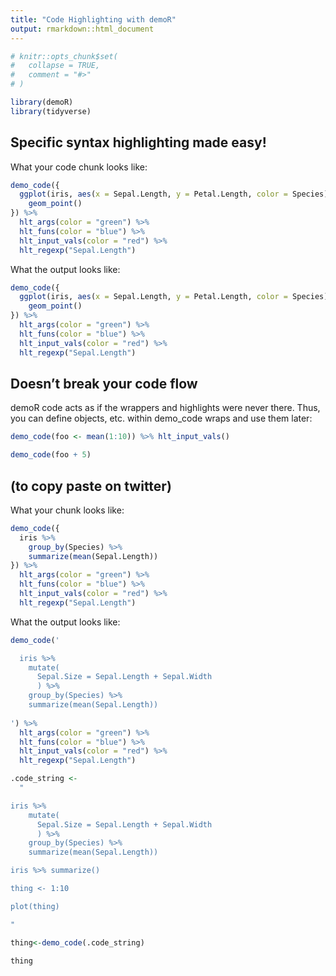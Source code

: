 ```yaml
---
title: "Code Highlighting with demoR"
output: rmarkdown::html_document
---
```


```r
# knitr::opts_chunk$set(
#   collapse = TRUE,
#   comment = "#>"
# )
```

```r
library(demoR)
library(tidyverse)
```


## Specific syntax highlighting made easy!

What your code chunk looks like:

```r
demo_code({
  ggplot(iris, aes(x = Sepal.Length, y = Petal.Length, color = Species)) +
    geom_point()
}) %>%
  hlt_args(color = "green") %>%
  hlt_funs(color = "blue") %>%
  hlt_input_vals(color = "red") %>%
  hlt_regexp("Sepal.Length")
```

What the output looks like:

```r
demo_code({
  ggplot(iris, aes(x = Sepal.Length, y = Petal.Length, color = Species)) +
    geom_point()
}) %>%
  hlt_args(color = "green") %>%
  hlt_funs(color = "blue") %>%
  hlt_input_vals(color = "red") %>%
  hlt_regexp("Sepal.Length")
```


## Doesn't break your code flow

demoR code acts as if the wrappers and highlights were never there.  Thus, you can define objects, etc. within demo_code wraps and use them later:


```r

demo_code(foo <- mean(1:10)) %>% hlt_input_vals()

demo_code(foo + 5)

```


## (to copy paste on twitter)


What your chunk looks like:
```r
demo_code({
  iris %>%
    group_by(Species) %>%
    summarize(mean(Sepal.Length))
}) %>%
  hlt_args(color = "green") %>%
  hlt_funs(color = "blue") %>%
  hlt_input_vals(color = "red") %>%
  hlt_regexp("Sepal.Length")
```

What the output looks like:
```r
demo_code('

  iris %>%
    mutate(
      Sepal.Size = Sepal.Length + Sepal.Width
      ) %>%
    group_by(Species) %>%
    summarize(mean(Sepal.Length))
  
') %>%
  hlt_args(color = "green") %>%
  hlt_funs(color = "blue") %>%
  hlt_input_vals(color = "red") %>%
  hlt_regexp("Sepal.Length")
```


```r
.code_string <- 
  "

iris %>%
    mutate(
      Sepal.Size = Sepal.Length + Sepal.Width
      ) %>%
    group_by(Species) %>%
    summarize(mean(Sepal.Length))

iris %>% summarize()

thing <- 1:10

plot(thing)

"

thing<-demo_code(.code_string)

thing
```


